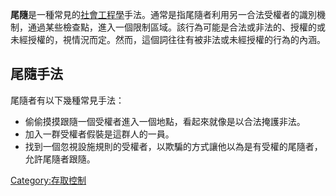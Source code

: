 {{expand|time=2015-03-31T09:22:42+00:00}}
{{unreferenced|time=2015-03-31T09:22:42+00:00}}
'''尾隨'''是一種常見的[[社會工程學|社會工程學]]手法。通常是指尾隨者利用另一合法受權者的識別機制，通過某些檢查點，進入一個限制區域。該行為可能是合法或非法的、授權的或未經授權的，視情況而定。然而，這個詞往往有被非法或未經授權的行為的內涵。

==尾隨手法==
尾隨者有以下幾種常見手法：
* 偷偷摸摸跟隨一個受權者進入一個地點，看起來就像是以合法掩護非法。
* 加入一群受權者假裝是這群人的一員。
* 找到一個忽視設施規則的受權者，以欺騙的方式讓他以為是有受權的尾隨者，允許尾隨者跟隨。

[[Category:存取控制|Category:存取控制]]
